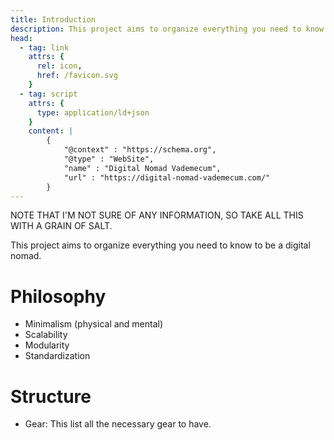 ```yaml
---
title: Introduction
description: This project aims to organize everything you need to know to be a digital nomad
head:
  - tag: link
    attrs: { 
      rel: icon,
      href: /favicon.svg
    }
  - tag: script
    attrs: { 
      type: application/ld+json
    }
    content: |
        {
            "@context" : "https://schema.org",
            "@type" : "WebSite",
            "name" : "Digital Nomad Vademecum",
            "url" : "https://digital-nomad-vademecum.com/"
        }
---
```


NOTE THAT I'M NOT SURE OF ANY INFORMATION, SO TAKE ALL THIS WITH A GRAIN OF SALT.

This project aims to organize everything you need to know to be a digital nomad.

# Philosophy

- Minimalism (physical and mental)
- Scalability
- Modularity
- Standardization

# Structure

- Gear: This list all the necessary gear to have.